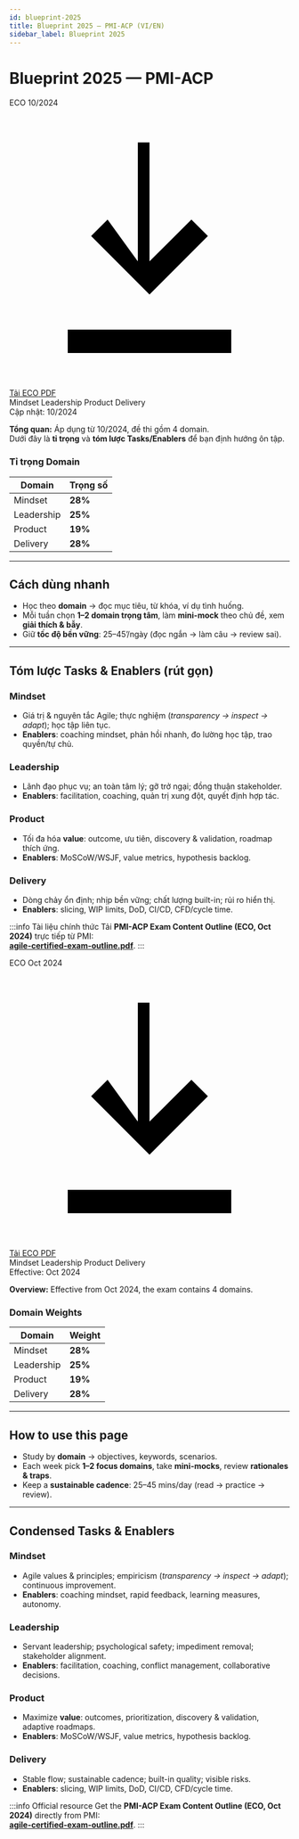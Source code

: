 ```yaml
---
id: blueprint-2025
title: Blueprint 2025 — PMI-ACP (VI/EN)
sidebar_label: Blueprint 2025
---
```



# Blueprint 2025 — PMI-ACP

<Tabs groupId="lang">

<TabItem value="vi" label="VI">
<div className="cta-quick" role="region" aria-label="ECO chính thức & lối tắt domain">
  <span className="cta-quick__title">ECO 10/2024</span>
<a
  className="button button--brand cta-download"
  href="https://www.pmi.org/-/media/pmi/documents/public/pdf/certifications/agile-certified-exam-outline.pdf?rev=950c1274edb34c258fab467ad782ba1b"
  target="_blank"
  rel="noopener noreferrer"
  aria-label="Tải PMI-ACP ECO (PDF) – mở tab mới"
>
  <svg className="cta-download__icon" viewBox="0 0 24 24" aria-hidden="true">
    <path d="M12 3v10.17l3.59-3.58L17 11l-5 5-5-5 1.41-1.41L11 13.17V3h1zM5 19h14v2H5z"/>
  </svg>
  <span className="cta-download__text">Tải ECO</span>
  <span className="cta-download__meta">PDF</span>
</a>

  <nav className="cta-quick__links" aria-label="Đi nhanh tới domain">
    <Link className="button button--brand-ghost" to="/docs/pmi-acp/domains/mindset">Mindset</Link>
    <Link className="button button--brand-ghost" to="/docs/pmi-acp/domains/leadership">Leadership</Link>
    <Link className="button button--brand-ghost" to="/docs/pmi-acp/domains/product">Product</Link>
    <Link className="button button--brand-ghost" to="/docs/pmi-acp/domains/delivery">Delivery</Link>
  </nav>
  <span className="pill-badge">Cập nhật: 10/2024</span>
</div>

**Tổng quan:** Áp dụng từ <Pill tone="primary">10/2024</Pill>, đề thi gồm <Pill tone="secondary">4 domain</Pill>.  
Dưới đây là **tỉ trọng** và **tóm lược Tasks/Enablers** để bạn định hướng ôn tập.

### Tỉ trọng Domain

| Domain | Trọng số |
|---|---|
| Mindset | **28%** |
| Leadership | **25%** |
| Product | **19%** |
| Delivery | **28%** |

---

## Cách dùng nhanh
- Học theo **domain** → đọc mục tiêu, từ khóa, ví dụ tình huống.
- Mỗi tuần chọn **1–2 domain trọng tâm**, làm **mini-mock** theo chủ đề, xem **giải thích & bẫy**.
- Giữ **tốc độ bền vững**: 25–45’/ngày (đọc ngắn → làm câu → review sai).

---

## Tóm lược Tasks & Enablers (rút gọn)

### Mindset
- Giá trị & nguyên tắc Agile; thực nghiệm (*transparency → inspect → adapt*); học tập liên tục.
- **Enablers**: coaching mindset, phản hồi nhanh, đo lường học tập, trao quyền/tự chủ.

### Leadership
- Lãnh đạo phục vụ; an toàn tâm lý; gỡ trở ngại; đồng thuận stakeholder.
- **Enablers**: facilitation, coaching, quản trị xung đột, quyết định hợp tác.

### Product
- Tối đa hóa **value**: outcome, ưu tiên, discovery & validation, roadmap thích ứng.
- **Enablers**: MoSCoW/WSJF, value metrics, hypothesis backlog.

### Delivery
- Dòng chảy ổn định; nhịp bền vững; chất lượng built-in; rủi ro hiển thị.
- **Enablers**: slicing, WIP limits, DoD, CI/CD, CFD/cycle time.

:::info Tài liệu chính thức
Tải **PMI-ACP Exam Content Outline (ECO, Oct 2024)** trực tiếp từ PMI:  
**[agile-certified-exam-outline.pdf](https://www.pmi.org/-/media/pmi/documents/public/pdf/certifications/agile-certified-exam-outline.pdf?rev=950c1274edb34c258fab467ad782ba1b)**.
:::
</TabItem>

<TabItem value="en" label="EN">
<div className="cta-quick" role="region" aria-label="Official ECO & domain shortcuts">
  <span className="cta-quick__title">ECO Oct 2024</span>
<a
  className="button button--brand cta-download"
  href="https://www.pmi.org/-/media/pmi/documents/public/pdf/certifications/agile-certified-exam-outline.pdf?rev=950c1274edb34c258fab467ad782ba1b"
  target="_blank"
  rel="noopener noreferrer"
  aria-label="Tải PMI-ACP ECO (PDF) – mở tab mới"
>
  <svg className="cta-download__icon" viewBox="0 0 24 24" aria-hidden="true">
    <path d="M12 3v10.17l3.59-3.58L17 11l-5 5-5-5 1.41-1.41L11 13.17V3h1zM5 19h14v2H5z"/>
  </svg>
  <span className="cta-download__text">Tải ECO</span>
  <span className="cta-download__meta">PDF</span>
</a>
  <nav className="cta-quick__links" aria-label="Jump to domains">
    <Link className="button button--brand-ghost" to="/docs/pmi-acp/domains/mindset">Mindset</Link>
    <Link className="button button--brand-ghost" to="/docs/pmi-acp/domains/leadership">Leadership</Link>
    <Link className="button button--brand-ghost" to="/docs/pmi-acp/domains/product">Product</Link>
    <Link className="button button--brand-ghost" to="/docs/pmi-acp/domains/delivery">Delivery</Link>
  </nav>
  <span className="pill-badge">Effective: Oct 2024</span>
</div>

**Overview:** Effective from <Pill tone="primary">Oct 2024</Pill>, the exam contains <Pill tone="secondary">4 domains</Pill>.

### Domain Weights

| Domain | Weight |
|---|---|
| Mindset | **28%** |
| Leadership | **25%** |
| Product | **19%** |
| Delivery | **28%** |

---

## How to use this page
- Study by **domain** → objectives, keywords, scenarios.
- Each week pick **1–2 focus domains**, take **mini-mocks**, review **rationales & traps**.
- Keep a **sustainable cadence**: 25–45 mins/day (read → practice → review).

---

## Condensed Tasks & Enablers

### Mindset
- Agile values & principles; empiricism (*transparency → inspect → adapt*); continuous improvement.  
- **Enablers**: coaching mindset, rapid feedback, learning measures, autonomy.

### Leadership
- Servant leadership; psychological safety; impediment removal; stakeholder alignment.  
- **Enablers**: facilitation, coaching, conflict management, collaborative decisions.

### Product
- Maximize **value**: outcomes, prioritization, discovery & validation, adaptive roadmaps.  
- **Enablers**: MoSCoW/WSJF, value metrics, hypothesis backlog.

### Delivery
- Stable flow; sustainable cadence; built-in quality; visible risks.  
- **Enablers**: slicing, WIP limits, DoD, CI/CD, CFD/cycle time.

:::info Official resource
Get the **PMI-ACP Exam Content Outline (ECO, Oct 2024)** directly from PMI:  
**[agile-certified-exam-outline.pdf](https://www.pmi.org/-/media/pmi/documents/public/pdf/certifications/agile-certified-exam-outline.pdf?rev=950c1274edb34c258fab467ad782ba1b)**.
:::
</TabItem>

</Tabs>
